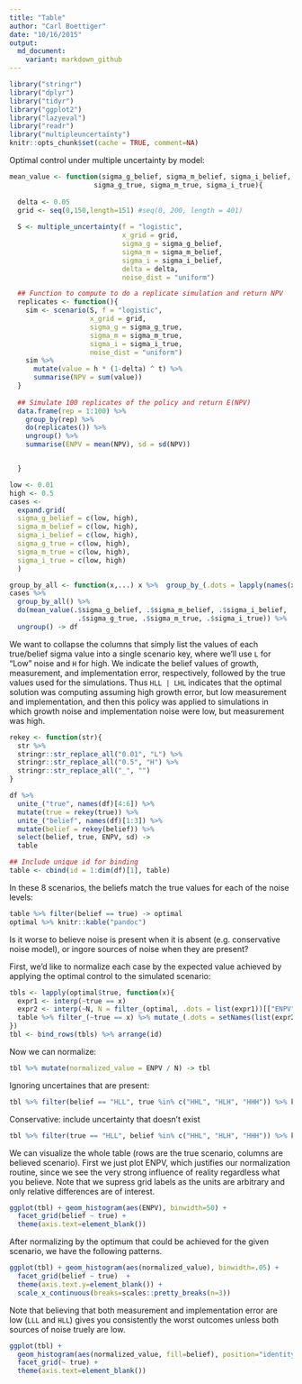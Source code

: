 ```yaml
---
title: "Table"
author: "Carl Boettiger"
date: "10/16/2015"
output: 
  md_document:
    variant: markdown_github
---
```


```r
library("stringr")
library("dplyr")
library("tidyr")
library("ggplot2")
library("lazyeval")
library("readr")
library("multipleuncertainty")
knitr::opts_chunk$set(cache = TRUE, comment=NA)
```



Optimal control under multiple uncertainty by model:


```r


mean_value <- function(sigma_g_belief, sigma_m_belief, sigma_i_belief,
                     sigma_g_true, sigma_m_true, sigma_i_true){
  
  delta <- 0.05
  grid <- seq(0,150,length=151) #seq(0, 200, length = 401)
  
  S <- multiple_uncertainty(f = "logistic", 
                            x_grid = grid, 
                            sigma_g = sigma_g_belief, 
                            sigma_m = sigma_m_belief, 
                            sigma_i = sigma_i_belief,
                            delta = delta,
                            noise_dist = "uniform")

  ## Function to compute to do a replicate simulation and return NPV
  replicates <- function(){
    sim <- scenario(S, f = "logistic", 
                    x_grid = grid, 
                    sigma_g = sigma_g_true, 
                    sigma_m = sigma_m_true, 
                    sigma_i = sigma_i_true, 
                    noise_dist = "uniform")
    sim %>% 
      mutate(value = h * (1-delta) ^ t) %>% 
      summarise(NPV = sum(value))
  }
  
  ## Simulate 100 replicates of the policy and return E(NPV)
  data.frame(rep = 1:100) %>% 
    group_by(rep) %>% 
    do(replicates()) %>% 
    ungroup() %>%
    summarise(ENPV = mean(NPV), sd = sd(NPV))


  }


```


```r
low <- 0.01
high <- 0.5
cases <-
  expand.grid(
  sigma_g_belief = c(low, high),
  sigma_m_belief = c(low, high),
  sigma_i_belief = c(low, high),
  sigma_g_true = c(low, high),
  sigma_m_true = c(low, high),
  sigma_i_true = c(low, high)
  )

group_by_all <- function(x,...) x %>%  group_by_(.dots = lapply(names(x), as.name))  
cases %>%
  group_by_all() %>%
  do(mean_value(.$sigma_g_belief, .$sigma_m_belief, .$sigma_i_belief,
                 .$sigma_g_true, .$sigma_m_true, .$sigma_i_true)) %>% 
  ungroup() -> df

```



We want to collapse the columns that simply list the values of each true/belief sigma value into a single scenario key, where we'll use `L` for "Low" noise and `H` for high.  We indicate the belief values of growth, measurement, and implementation error, respectively, followed by the true values used for the simulations. Thus `HLL | LHL` indicates that the optimal solution was computing assuming high growth error, but low measurement and implementation, and then this policy was applied to simulations in which growth noise and implementation noise were low, but measurement was high.  

```r

rekey <- function(str){
  str %>% 
  stringr::str_replace_all("0.01", "L") %>%
  stringr::str_replace_all("0.5", "H") %>%
  stringr::str_replace_all("_", "")
}

df %>% 
  unite_("true", names(df)[4:6]) %>% 
  mutate(true = rekey(true)) %>% 
  unite_("belief", names(df)[1:3]) %>% 
  mutate(belief = rekey(belief)) %>% 
  select(belief, true, ENPV, sd) -> 
  table

## Include unique id for binding
table <- cbind(id = 1:dim(df)[1], table)

```


In these 8 scenarios, the beliefs match the true values for each of the noise levels:

```r
table %>% filter(belief == true) -> optimal
optimal %>% knitr::kable("pandoc")
```



Is it worse to believe noise is present when it is absent (e.g. conservative noise model), or ingore sources of noise when they are present?   

First, we'd like to normalize each case by the expected value achieved by applying the optimal control to the simulated scenario:

```r
tbls <- lapply(optimal$true, function(x){
  expr1 <- interp(~true == x)
  expr2 <- interp(~N, N = filter_(optimal, .dots = list(expr1))[["ENPV"]])
  table %>% filter_(~true == x) %>% mutate_(.dots = setNames(list(expr2), "N"))
})
tbl <- bind_rows(tbls) %>% arrange(id)

```

Now we can normalize: 

```r
tbl %>% mutate(normalized_value = ENPV / N) -> tbl
```

Ignoring uncertaines that are present:

```r
tbl %>% filter(belief == "HLL", true %in% c("HHL", "HLH", "HHH")) %>% knitr::kable("pandoc")
```

Conservative: include uncertainty that doesn't exist

```r
tbl %>% filter(true == "HLL", belief %in% c("HHL", "HLH", "HHH")) %>% knitr::kable("pandoc")
```

We can visualize the whole table (rows are the true scenario, columns are believed scenario). First we just plot ENPV,
which justifies our normalization routine, since we see the very strong influence of reality regardless what you believe.  Note that we supress grid labels as the units are arbitrary and only relative differences are of interest.

```r
ggplot(tbl) + geom_histogram(aes(ENPV), binwidth=50) + 
  facet_grid(belief ~ true) + 
  theme(axis.text=element_blank())
```

After normalizing by the optimum that could be achieved for the given scenario, we have the following patterns. 

```r
ggplot(tbl) + geom_histogram(aes(normalized_value), binwidth=.05) + 
  facet_grid(belief ~ true)  + 
  theme(axis.text.y=element_blank()) + 
  scale_x_continuous(breaks=scales::pretty_breaks(n=3))
```

Note that believing that both measurement and implementation error are low (`LLL` and `HLL`) gives you consistently the worst outcomes unless both sources of noise truely are low.  


```r
ggplot(tbl) + 
  geom_histogram(aes(normalized_value, fill=belief), position="identity", binwidth=.05) + 
  facet_grid(~ true) + 
  theme(axis.text=element_blank())
```


